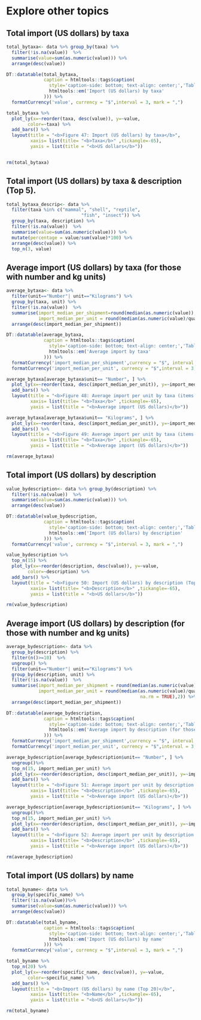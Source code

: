 # Explore other topics

## Total import (US dollars) by taxa 
```r
total_bytaxa<- data %>% group_by(taxa) %>%
  filter(!is.na(value))  %>%
  summarise(value=sum(as.numeric(value))) %>%
  arrange(desc(value))

DT::datatable(total_bytaxa, 
              caption = htmltools::tags$caption(
                style='caption-side: bottom; text-align: center;','Table 30: ', 
                htmltools::em('Import (US dollars) by taxa'
              ))) %>%
  formatCurrency('value', currency = "$",interval = 3, mark = ",") 

total_bytaxa %>% 
  plot_ly(x=~reorder(taxa, desc(value)), y=~value, 
        color=~taxa) %>% 
  add_bars() %>%
  layout(title = "<b>Figure 47: Import (US dollars) by taxa</b>",
         xaxis= list(title= "<b>Taxa</b>" ,tickangle=-65),
         yaxis = list(title = "<b>US dollars</b>"))


rm(total_bytaxa)
```
## Total import (US dollars) by taxa & description (Top 5). 

```r
total_bytaxa_descrip<- data %>% 
  filter(taxa %in% c("mammal", "shell", "reptile", 
                            "fish", "insect")) %>%
  group_by(taxa, description) %>%
  filter(!is.na(value))  %>%
  summarise(value=sum(as.numeric(value))) %>%
  mutate(percentage = value/sum(value)*100) %>%
  arrange(desc(value)) %>%
  top_n(3, value)

```


## Average import (US dollars) by taxa (for those with number and kg units)
```r
average_bytaxa<- data %>% 
  filter(unit=="Number"| unit=="Kilograms") %>%
  group_by(taxa, unit) %>%
  filter(!is.na(value))  %>%
  summarise(import_median_per_shipment=round(median(as.numeric(value)),2), 
            import_median_per_unit = round(median(as.numeric(value)/quantity, na.rm=TRUE),2)) %>%
  arrange(desc(import_median_per_shipment))

DT::datatable(average_bytaxa, 
              caption = htmltools::tags$caption(
                style='caption-side: bottom; text-align: center;','Table 31: ', 
                htmltools::em('Average import by taxa'
              ))) %>%
  formatCurrency('import_median_per_shipment',currency = "$", interval = 3, mark = ",") %>%
  formatCurrency('import_median_per_unit', currency = "$",interval = 3, mark = ",") 

average_bytaxa[average_bytaxa$unit== "Number", ] %>%
  plot_ly(x=~reorder(taxa, desc(import_median_per_unit)), y=~import_median_per_unit, color=~taxa) %>% 
  add_bars() %>%
  layout(title = "<b>Figure 48: Average import per unit by taxa (items measured by numbers)</b>",
         xaxis= list(title= "<b>Taxa</b>" ,tickangle=-65),
         yaxis = list(title = "<b>Average import (US dollars)</b>"))

average_bytaxa[average_bytaxa$unit== "Kilograms", ] %>%
  plot_ly(x=~reorder(taxa, desc(import_median_per_unit)), y=~import_median_per_unit,color=~taxa) %>% 
  add_bars() %>%
  layout(title = "<b>Figure 49: Average import per unit by taxa (items measured by Kilograms)</b>",
         xaxis= list(title= "<b>Taxa</b>" ,tickangle=-65),
         yaxis = list(title = "<b>Average import (US dollars)</b>"))  

rm(average_bytaxa)
```

## Total import (US dollars) by description
```r
value_bydescription<- data %>% group_by(description) %>%
  filter(!is.na(value))  %>%
  summarise(value=sum(as.numeric(value))) %>%
  arrange(desc(value))

DT::datatable(value_bydescription, 
              caption = htmltools::tags$caption(
                style='caption-side: bottom; text-align: center;','Table 32: ', 
                htmltools::em('Import (US dollars) by description'
              ))) %>%
  formatCurrency('value', currency = "$",interval = 3, mark = ",") 

value_bydescription %>% 
  top_n(15) %>%
  plot_ly(x=~reorder(description, desc(value)), y=~value, 
        color=~description) %>% 
  add_bars() %>%
  layout(title = "<b>Figure 50: Import (US dollars) by description (Top 15)</b>",
         xaxis= list(title= "<b>Description</b>" ,tickangle=-65),
         yaxis = list(title = "<b>US dollars</b>"))

rm(value_bydescription)
```

## Average import (US dollars) by description (for those with number and kg units)
```r
average_bydescription<- data %>% 
  group_by(description) %>%
  filter(n()>=10)  %>%
  ungroup() %>%
  filter(unit=="Number"| unit=="Kilograms") %>%
  group_by(description, unit) %>%
  filter(!is.na(value))  %>%
  summarise(import_median_per_shipment = round(median(as.numeric(value)),2),
            import_median_per_unit = round(median(as.numeric(value)/quantity, 
                                                  na.rm = TRUE),2)) %>%
  arrange(desc(import_median_per_shipment))

DT::datatable(average_bydescription, 
              caption = htmltools::tags$caption(
                style='caption-side: bottom; text-align: center;','Table 33: ', 
                htmltools::em('Average import by description (for those with number and kg units)'
              ))) %>%
  formatCurrency('import_median_per_shipment',currency = "$", interval = 3, mark = ",") %>%
  formatCurrency('import_median_per_unit', currency = "$",interval = 3, mark = ",") 

average_bydescription[average_bydescription$unit== "Number", ] %>%
  ungroup()%>%
  top_n(15, import_median_per_unit) %>%
  plot_ly(x=~reorder(description, desc(import_median_per_unit)), y=~import_median_per_unit, color=~description) %>% 
  add_bars() %>%
  layout(title = "<b>Figure 51: Average import per unit by description (items measured by numbers)</b>",
         xaxis= list(title= "<b>Description</b>" ,tickangle=-65),
         yaxis = list(title = "<b>Average import (US dollars)</b>"))

average_bydescription[average_bydescription$unit== "Kilograms", ] %>%
  ungroup()%>%
  top_n(15, import_median_per_unit) %>%
  plot_ly(x=~reorder(description, desc(import_median_per_unit)), y=~import_median_per_unit, color=~description) %>% 
  add_bars() %>%
  layout(title = "<b>Figure 52: Average import per unit by description (items measured by Kilograms)</b>",
         xaxis= list(title= "<b>Description</b>" ,tickangle=-65),
         yaxis = list(title = "<b>Average import (US dollars)</b>"))  

rm(average_bydescription)
```

## Total import (US dollars) by name
```r
total_byname<- data %>% 
  group_by(specific_name) %>%
  filter(!is.na(value))%>%
  summarise(value=sum(as.numeric(value))) %>%
  arrange(desc(value))

DT::datatable(total_byname, 
              caption = htmltools::tags$caption(
                style='caption-side: bottom; text-align: center;','Table 34: ', 
                htmltools::em('Import (US dollars) by name'
              ))) %>%
  formatCurrency('value', currency = "$",interval = 3, mark = ",") 

total_byname %>% 
  top_n(20) %>%
  plot_ly(x=~reorder(specific_name, desc(value)), y=~value, 
        color=~specific_name) %>% 
  add_bars() %>%
  layout(title = "<b>Import (US dollars) by name (Top 20)</b>",
         xaxis= list(title= "<b>Name</b>" ,tickangle=-65),
         yaxis = list(title = "<b>US dollars</b>"))

rm(total_byname)
```

